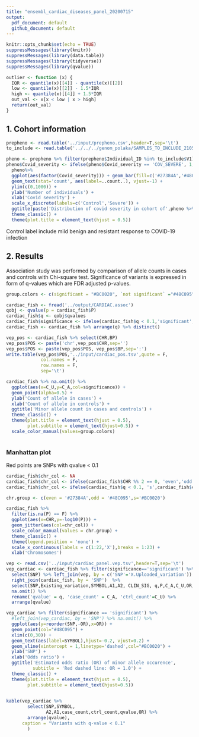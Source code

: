 ```yaml
---
title: "ensembl_cardiac_diseases_panel_20200715"
output: 
  pdf_document: default
  github_document: default
---
```


```r
knitr::opts_chunk$set(echo = TRUE)
suppressMessages(library(knitr))
suppressMessages(library(data.table))
suppressMessages(library(tidyverse))
suppressMessages(library(qvalue))

outlier <- function (x) {
  IQR <- quantile(x)[[4]] - quantile(x)[[2]]
  low <- quantile(x)[[2]] - 1.5*IQR
  high <- quantile(x)[[4]] + 1.5*IQR
  out_val <- x[x < low | x > high]
  return(out_val)
}
```

## 1. Cohort information

```r
prepheno <- read.table('../input/prepheno.csv',header=T,sep='\t')
to_include <- read.table('../../../genom_polaka/SAMPLES_TO_INCLUDE_210519.txt',sep='\t')

pheno <- prepheno %>% filter(prepheno$Individual_ID %in% to_include$V1)
pheno$Covid_severity <- ifelse(pheno$Covid_severity == 'COV_SEVERE', 1,0) 
  pheno%>%
  ggplot(aes(factor(Covid_severity))) + geom_bar(fill=c('#27384A','#48C095'),width=0.5) +
  geom_text(stat='count', aes(label=..count..), vjust=-1) + 
  ylim(c(0,1000)) + 
  ylab('Number of individuals') +
  xlab('Covid severity') +
  scale_x_discrete(labels=c('Control','Severe')) + 
  ggtitle(paste('Distribution of covid severity in cohort of',pheno %>% nrow(), 'individuals',sep = ' ')) +
  theme_classic() +  
  theme(plot.title = element_text(hjust = 0.5))
```

Control label include mild benign and resistant response to COVID-19 infection

\newpage
## 2. Results

Association study was performed by comparison of allele counts in cases 
and controls with Chi-square test. Significance of variants is expressed in form of q-values 
which are FDR adjusted p-values.


```r
group.colors <- c(significant = "#BC0020", `not significant` ="#48C095")

cardiac_fish <- fread('../output/CARDIAC.assoc') 
qobj <- qvalue(p = cardiac_fish$P)
cardiac_fish$q <- qobj$qvalues
cardiac_fish$significance <- ifelse(cardiac_fish$q < 0.1,'significant','not significant') 
cardiac_fish <- cardiac_fish %>% arrange(q) %>% distinct()

vep_pos <- cardiac_fish %>% select(CHR,BP)
vep_pos$POS <- paste('chr',vep_pos$CHR,sep='')
vep_pos$POS <- paste(vep_pos$POS, vep_pos$BP,sep=':')
write.table(vep_pos$POS,'../input/cardiac_pos.tsv',quote = F,
             col.names = F,
             row.names = F,
             sep='\t')

cardiac_fish %>% na.omit() %>%
  ggplot(aes(x=C_U,y=C_A,col=significance)) + 
  geom_point(alpha=0.5) +
  ylab('Count of allele in cases') +
  xlab('Count of allele in controls') +
  ggtitle('Minor allele count in cases and controls') + 
  theme_classic() +
  theme(plot.title = element_text(hjust = 0.5),
        plot.subtitle = element_text(hjust=0.5)) +
  scale_color_manual(values=group.colors)
  

```

\newpage

### Manhattan plot 
Red points are SNPs with qvalue < 0.1

```r
cardiac_fish$chr_col <- NA
cardiac_fish$chr_col <- ifelse(cardiac_fish$CHR %% 2 == 0, 'even','odd')
cardiac_fish$chr_col <- ifelse(cardiac_fish$q < 0.1, 's',cardiac_fish$chr_col)

chr.group <- c(even = '#27384A',odd = '#48C095',s='#BC0020')

cardiac_fish %>% 
  filter(is.na(P) == F) %>%
  ggplot(aes(x=CHR,y=-log10(P))) +
  geom_jitter(aes(col=chr_col)) +
  scale_color_manual(values = chr.group) +
  theme_classic() +
  theme(legend.position = 'none') +
  scale_x_continuous(labels = c(1:22,'X'),breaks = 1:23) +
  xlab('Chromosomes')

```




```r
vep <- read.csv('../input/cardiac_panel.vep.tsv',header=T,sep='\t')
vep_cardiac <- cardiac_fish %>% filter(significance=='significant') %>%
  select(SNP) %>% left_join(vep, by = c('SNP'='X.Uploaded_variation')) %>%
  right_join(cardiac_fish, by = 'SNP')  %>%
  select(SNP,Existing_variation,SYMBOL,A1,A2, CLIN_SIG, q,P,C_A,C_U,OR,L95,U95,significance) %>% 
  na.omit() %>% 
  rename('qvalue' = q, 'case_count' = C_A, 'ctrl_count'=C_U) %>% 
  arrange(qvalue)
```


\newpage

```r
vep_cardiac %>% filter(significance == 'significant') %>% 
  #left_join(vep_cardiac, by = 'SNP') %>% na.omit() %>%
  ggplot(aes(y=reorder(SNP,-OR),x=OR)) + 
  geom_point(col="#48C095") +
  xlim(c(0,30)) +
  geom_text(aes(label=SYMBOL),hjust=-0.2, vjust=0.2) +
  geom_vline(xintercept = 1,linetype='dashed',col="#BC0020") +
  ylab('SNP') +
  xlab('Odds ratio') +
  ggtitle('Estimated odds ratio (OR) of minor allele occurence', 
          subtitle = 'Red dashed line: OR = 1.0') +
  theme_classic() +
  theme(plot.title = element_text(hjust = 0.5),
        plot.subtitle = element_text(hjust=0.5))
 

```


```r
kable(vep_cardiac %>%
        select(SNP,SYMBOL,
               A2,A1,case_count,ctrl_count,qvalue,OR) %>%
        arrange(qvalue),
      caption = "Variants with q-value < 0.1"
        )

```